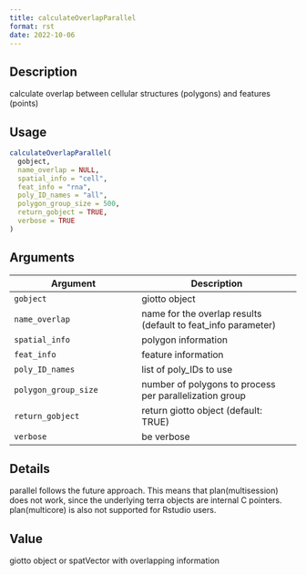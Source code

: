 ```yaml
--- 
title: calculateOverlapParallel 
format: rst 
date: 2022-10-06 
--- 
```


## Description

calculate overlap between cellular structures (polygons) and features (points)


## Usage

```r
calculateOverlapParallel(
  gobject,
  name_overlap = NULL,
  spatial_info = "cell",
  feat_info = "rna",
  poly_ID_names = "all",
  polygon_group_size = 500,
  return_gobject = TRUE,
  verbose = TRUE
)
```


## Arguments

Argument      |Description
------------- |----------------
`gobject`     |     giotto object
`name_overlap`     |     name for the overlap results (default to feat_info parameter)
`spatial_info`     |     polygon information
`feat_info`     |     feature information
`poly_ID_names`     |     list of poly_IDs to use
`polygon_group_size`     |     number of polygons to process per parallelization group
`return_gobject`     |     return giotto object (default: TRUE)
`verbose`     |     be verbose


## Details

parallel follows the future approach. This means that plan(multisession) does not work,
 since the underlying terra objects are internal C pointers. plan(multicore) is also not supported for
 Rstudio users.


## Value

giotto object or spatVector with overlapping information


